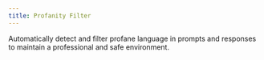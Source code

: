 ```yaml
---
title: Profanity Filter
---
```


Automatically detect and filter profane language in prompts and responses to maintain a professional and safe environment. 